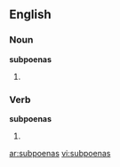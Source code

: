 
== English ==
===Noun===
'''subpoenas'''
# {{plural of|[[subpoena]]}}

===Verb===
'''subpoenas'''
# {{third-person singular of|[[subpoena]]}}

[[ar:subpoenas]]
[[vi:subpoenas]]
